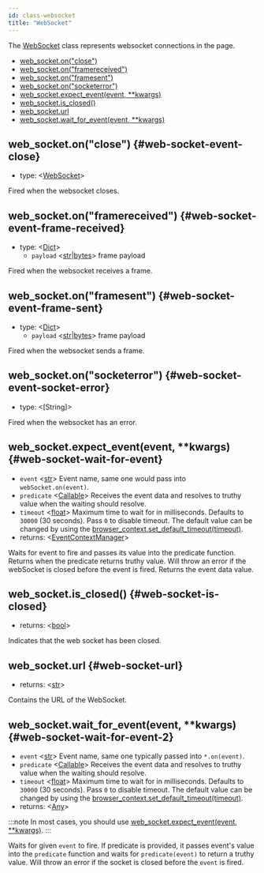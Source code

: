```yaml
---
id: class-websocket
title: "WebSocket"
---
```


The [WebSocket] class represents websocket connections in the page.


- [web_socket.on("close")](./api/class-websocket.mdx#web-socket-event-close)
- [web_socket.on("framereceived")](./api/class-websocket.mdx#web-socket-event-frame-received)
- [web_socket.on("framesent")](./api/class-websocket.mdx#web-socket-event-frame-sent)
- [web_socket.on("socketerror")](./api/class-websocket.mdx#web-socket-event-socket-error)
- [web_socket.expect_event(event, **kwargs)](./api/class-websocket.mdx#web-socket-wait-for-event)
- [web_socket.is_closed()](./api/class-websocket.mdx#web-socket-is-closed)
- [web_socket.url](./api/class-websocket.mdx#web-socket-url)
- [web_socket.wait_for_event(event, **kwargs)](./api/class-websocket.mdx#web-socket-wait-for-event-2)

## web_socket.on("close") {#web-socket-event-close}
- type: &#60;[WebSocket]&#62;

Fired when the websocket closes.

## web_socket.on("framereceived") {#web-socket-event-frame-received}
- type: &#60;[Dict]&#62;
  - `payload` &#60;[str]|[bytes]&#62; frame payload

Fired when the websocket receives a frame.

## web_socket.on("framesent") {#web-socket-event-frame-sent}
- type: &#60;[Dict]&#62;
  - `payload` &#60;[str]|[bytes]&#62; frame payload

Fired when the websocket sends a frame.

## web_socket.on("socketerror") {#web-socket-event-socket-error}
- type: &#60;[String]&#62;

Fired when the websocket has an error.

## web_socket.expect_event(event, **kwargs) {#web-socket-wait-for-event}
- `event` &#60;[str]&#62; Event name, same one would pass into `webSocket.on(event)`.
- `predicate` &#60;[Callable]&#62; Receives the event data and resolves to truthy value when the waiting should resolve.
- `timeout` &#60;[float]&#62; Maximum time to wait for in milliseconds. Defaults to `30000` (30 seconds). Pass `0` to disable timeout. The default value can be changed by using the [browser_context.set_default_timeout(timeout)](./api/class-browsercontext.mdx#browser-context-set-default-timeout).
- returns: &#60;[EventContextManager]&#62;

Waits for event to fire and passes its value into the predicate function. Returns when the predicate returns truthy value. Will throw an error if the webSocket is closed before the event is fired. Returns the event data value.

## web_socket.is_closed() {#web-socket-is-closed}
- returns: &#60;[bool]&#62;

Indicates that the web socket has been closed.

## web_socket.url {#web-socket-url}
- returns: &#60;[str]&#62;

Contains the URL of the WebSocket.

## web_socket.wait_for_event(event, **kwargs) {#web-socket-wait-for-event-2}
- `event` &#60;[str]&#62; Event name, same one typically passed into `*.on(event)`.
- `predicate` &#60;[Callable]&#62; Receives the event data and resolves to truthy value when the waiting should resolve.
- `timeout` &#60;[float]&#62; Maximum time to wait for in milliseconds. Defaults to `30000` (30 seconds). Pass `0` to disable timeout. The default value can be changed by using the [browser_context.set_default_timeout(timeout)](./api/class-browsercontext.mdx#browser-context-set-default-timeout).
- returns: &#60;[Any]&#62;

:::note
In most cases, you should use [web_socket.expect_event(event, **kwargs)](./api/class-websocket.mdx#web-socket-wait-for-event).
:::

Waits for given `event` to fire. If predicate is provided, it passes event's value into the `predicate` function and waits for `predicate(event)` to return a truthy value. Will throw an error if the socket is closed before the `event` is fired.

[Accessibility]: ./api/class-accessibility.mdx "Accessibility"
[Browser]: ./api/class-browser.mdx "Browser"
[BrowserContext]: ./api/class-browsercontext.mdx "BrowserContext"
[BrowserType]: ./api/class-browsertype.mdx "BrowserType"
[CDPSession]: ./api/class-cdpsession.mdx "CDPSession"
[ConsoleMessage]: ./api/class-consolemessage.mdx "ConsoleMessage"
[Dialog]: ./api/class-dialog.mdx "Dialog"
[Download]: ./api/class-download.mdx "Download"
[ElementHandle]: ./api/class-elementhandle.mdx "ElementHandle"
[Error]: ./api/class-error.mdx "Error"
[FileChooser]: ./api/class-filechooser.mdx "FileChooser"
[Frame]: ./api/class-frame.mdx "Frame"
[JSHandle]: ./api/class-jshandle.mdx "JSHandle"
[Keyboard]: ./api/class-keyboard.mdx "Keyboard"
[Mouse]: ./api/class-mouse.mdx "Mouse"
[Page]: ./api/class-page.mdx "Page"
[Playwright]: ./api/class-playwright.mdx "Playwright"
[Request]: ./api/class-request.mdx "Request"
[Response]: ./api/class-response.mdx "Response"
[Route]: ./api/class-route.mdx "Route"
[Selectors]: ./api/class-selectors.mdx "Selectors"
[TimeoutError]: ./api/class-timeouterror.mdx "TimeoutError"
[Touchscreen]: ./api/class-touchscreen.mdx "Touchscreen"
[Tracing]: ./api/class-tracing.mdx "Tracing"
[Video]: ./api/class-video.mdx "Video"
[WebSocket]: ./api/class-websocket.mdx "WebSocket"
[Worker]: ./api/class-worker.mdx "Worker"
[Element]: https://developer.mozilla.org/en-US/docs/Web/API/element "Element"
[EvaluationArgument]: ./core-concepts.mdx#evaluation-argument "EvaluationArgument"
[Promise]: https://developer.mozilla.org/en-US/docs/Web/JavaScript/Reference/Global_Objects/Promise "Promise"
[iterator]: https://developer.mozilla.org/en-US/docs/Web/JavaScript/Reference/Iteration_protocols "Iterator"
[origin]: https://developer.mozilla.org/en-US/docs/Glossary/Origin "Origin"
[selector]: https://developer.mozilla.org/en-US/docs/Web/CSS/CSS_Selectors "selector"
[Serializable]: https://developer.mozilla.org/en-US/docs/Web/JavaScript/Reference/Global_Objects/JSON/stringify#Description "Serializable"
[UIEvent.detail]: https://developer.mozilla.org/en-US/docs/Web/API/UIEvent/detail "UIEvent.detail"
[UnixTime]: https://en.wikipedia.org/wiki/Unix_time "Unix Time"
[xpath]: https://developer.mozilla.org/en-US/docs/Web/XPath "xpath"

[Any]: https://docs.python.org/3/library/typing.html#typing.Any "Any"
[bool]: https://docs.python.org/3/library/stdtypes.html "bool"
[bytes]: https://docs.python.org/3/library/stdtypes.html#bytes "bytes"
[Callable]: https://docs.python.org/3/library/typing.html#typing.Callable "Callable"
[EventContextManager]: https://docs.python.org/3/reference/datamodel.html#context-managers "Event context manager"
[EventEmitter]: https://pyee.readthedocs.io/en/latest/#pyee.BaseEventEmitter "EventEmitter"
[Exception]: https://docs.python.org/3/library/exceptions.html#Exception "Exception"
[Dict]: https://docs.python.org/3/library/typing.html#typing.Dict "Dict"
[float]: https://docs.python.org/3/library/stdtypes.html#numeric-types-int-float-complex "float"
[int]: https://docs.python.org/3/library/stdtypes.html#numeric-types-int-float-complex "int"
[List]: https://docs.python.org/3/library/typing.html#typing.List "List"
[NoneType]: https://docs.python.org/3/library/constants.html#None "None"
[Pattern]: https://docs.python.org/3/library/re.html "Pattern"
[URL]: https://en.wikipedia.org/wiki/URL "URL"
[pathlib.Path]: https://realpython.com/python-pathlib/ "pathlib.Path"
[str]: https://docs.python.org/3/library/stdtypes.html#text-sequence-type-str "str"
[Union]: https://docs.python.org/3/library/typing.html#typing.Union "Union"

[all available image tags]: https://mcr.microsoft.com/v2/playwright/tags/list "all available image tags"
[Docker Hub]: https://hub.docker.com/_/microsoft-playwright "Docker Hub"
[Dockerfile.focal]: https://github.com/microsoft/playwright/blob/master/utils/docker/Dockerfile.focal "Dockerfile.focal"